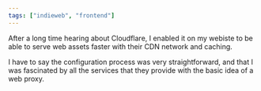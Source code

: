 ```yaml
---
tags: ["indieweb", "frontend"]
---
```


After a long time hearing about Cloudflare,
I enabled it on my webiste to be able to serve web assets faster with their CDN network and caching.

I have to say the configuration process was very straightforward,
and that I was fascinated by all the services that they provide with the basic idea of a web proxy.
